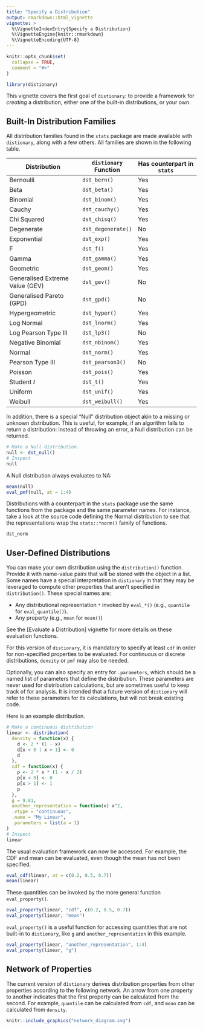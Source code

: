 ```yaml
---
title: "Specify a Distribution"
output: rmarkdown::html_vignette
vignette: >
  %\VignetteIndexEntry{Specify a Distribution}
  %\VignetteEngine{knitr::rmarkdown}
  %\VignetteEncoding{UTF-8}
---
```


```r
knitr::opts_chunk$set(
  collapse = TRUE,
  comment = "#>"
)
```

```r
library(distionary)
```

This vignette covers the first goal of `distionary`: to provide a framework for _creating_ a distribution, either one of the built-in distributions, or your own. 

## Built-In Distribution Families

All distribution families found in the `stats` package are made available with `distionary`, along with a few others. All families are shown in the following table.

| Distribution                     | `distionary` Function  |  Has counterpart in `stats` |
|----------------------------------|------------------------|-----------------------------|
| Bernoulli | `dst_bern()` | Yes |
| Beta | `dst_beta()` | Yes |
| Binomial | `dst_binom()` | Yes |
| Cauchy | `dst_cauchy()` | Yes |
| Chi Squared | `dst_chisq()` | Yes |
| Degenerate | `dst_degenerate()` | No |
| Exponential | `dst_exp()` | Yes |
| F | `dst_f()` | Yes |
| Gamma | `dst_gamma()` | Yes |
| Geometric | `dst_geom()` | Yes |
| Generalised Extreme Value (GEV) | `dst_gev()` | No |
| Generalised Pareto (GPD) | `dst_gpd()` | No |
| Hypergeometric | `dst_hyper()` | Yes |
| Log Normal | `dst_lnorm()` | Yes |
| Log Pearson Type III | `dst_lp3()` | No |
| Negative Binomial | `dst_nbinom()` | Yes |
| Normal | `dst_norm()` | Yes |
| Pearson Type III | `dst_pearson3()` | No |
| Poisson | `dst_pois()` | Yes |
| Student _t_ | `dst_t()` | Yes |
| Uniform | `dst_unif()` | Yes |
| Weibull | `dst_weibull()` | Yes |

In addition, there is a special "Null" distribution object akin to a missing or unknown distribution. This is useful, for example, if an algorithm fails to return a distribution: instead of throwing an error, a Null distribution can be returned.

```r
# Make a Null distribution.
null <- dst_null()
# Inspect
null
```

A Null distribution always evaluates to NA:

```r
mean(null)
eval_pmf(null, at = 1:4)
```

Distributions with a counterpart in the `stats` package use the same functions from the package and the same parameter names. For instance, take a look at the source code defining the Normal distribution to see that the representations wrap the `stats::*norm()` family of functions.

```r
dst_norm
```


## User-Defined Distributions

You can make your own distribution using the `distribution()` function. Provide it with name-value pairs that will be stored with the object in a list. Some names have a special interpretation in `distionary` in that they may be leveraged to compute other properties that aren't specified in `distribution()`. These special names are:

- Any distributional representation `*` invoked by `eval_*()` (e.g., `quantile` for `eval_quantile()`).
- Any property (e.g., `mean` for `mean()`)

See the [Evaluate a Distribution] vignette for more details on these evaluation functions.

For this version of `distionary`, it is mandatory to specify at least `cdf` in order for non-specified properties to be evaluated. For continuous or discrete distributions, `density` or `pmf` may also be needed.

Optionally, you can also specify an entry for `.parameters`, which should be a named list of parameters that define the distribution. These parameters are never used for distribution calculations, but are sometimes useful to keep track of for analysis. It is intended that a future version of `distionary` will refer to these parameters for its calculations, but will not break existing code. 

Here is an example distribution.

```r
# Make a continuous distribution
linear <- distribution(
  density = function(x) {
    d <- 2 * (1 - x)
    d[x < 0 | x > 1] <- 0
    d
  },
  cdf = function(x) {
    p <- 2 * x * (1 - x / 2)
    p[x < 0] <- 0
    p[x > 1] <- 1
    p
  },
  g = 9.81,
  another_representation = function(x) x^2,
  .vtype = "continuous",
  .name = "My Linear",
  .parameters = list(a = 1)
)
# Inspect
linear
```

The usual evaluation framework can now be accessed. For example, the CDF and mean can be evaluated, even though the mean has not been specified.

```r
eval_cdf(linear, at = c(0.2, 0.5, 0.7))
mean(linear)
```

These quantities can be invoked by the more general function `eval_property()`.

```r
eval_property(linear, "cdf", c(0.2, 0.5, 0.7))
eval_property(linear, "mean")
```

`eval_property()` is a useful function for accessing quantities that are not built-in to `distionary`, like `g` and `another_representation` in this example.

```r
eval_property(linear, "another_representation", 1:4)
eval_property(linear, "g")
```

## Network of Properties

The current version of `distionary` derives distribution properties from other properties according to the following network. An arrow from one property to another indicates that the first property can be calculated from the second. For example, `quantile` can be calculated from `cdf`, and `mean` can be calculated from `density`.

```r
knitr::include_graphics("network_diagram.svg")
```
